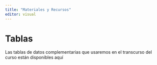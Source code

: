 ---
title: "Materiales y Recursos"
editor: visual
---

# Tablas

Las tablas de datos complementarias que usaremos en el transcurso del curso están disponibles aquí